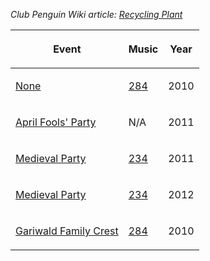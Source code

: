 ''Club Penguin Wiki article: [[clubpenguinwiki:Recycling Plant|Recycling Plant]]''

<center>
{|class="wikitable" border="1"
!Event
!Music
!Year
|-
|[[Media:RoomsEco.swf|None]]||[[Media:Music284.swf|284]]||2010
|-
|[[Media:AprilFools'Party2011Eco.swf|April Fools' Party]]||N/A||2011
|-
|[[Media:MedievalParty2011Eco.swf|Medieval Party]]||[[Media:Music234.swf|234]]||2011
|-
|[[Media:MedievalParty2012eco.swf|Medieval Party]]||[[Media:Music234.swf|234]]||2012
|-
|[[Media:RoomsEcoPin2.swf|Gariwald Family Crest]]||[[Media:Music284.swf|284]]||2010
|}
</center>

{{Places}}
